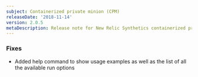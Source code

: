 ```yaml
---
subject: Containerized private minion (CPM)
releaseDate: '2018-11-14'
version: 2.0.5
metaDescription: Release note for New Relic Synthetics containerized private minion (CPM).
---
```


### Fixes

* Added help command to show usage examples as well as the list of all the available run options

